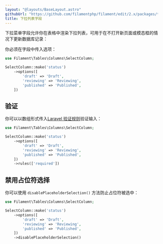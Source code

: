 ```yaml
---
layout: "@layouts/BaseLayout.astro"
githubUrl: "https://github.com/filamentphp/filament/edit/2.x/packages/tables/docs/03-columns/08-select.md"
title: 下拉列表字段
---
```


下拉菜单字段允许你在表格中渲染下拉列表，可用于在不打开新页面或模态框的情况下更新数据库记录：

你必须在字段中传入选项：

```php
use Filament\Tables\Columns\SelectColumn;

SelectColumn::make('status')
    ->options([
        'draft' => 'Draft',
        'reviewing' => 'Reviewing',
        'published' => 'Published',
    ])
```

## 验证

你可以以数组形式传入[Laravel 验证规则](https://laravel.com/docs/validation#available-validation-rules)验证输入：

```php
use Filament\Tables\Columns\SelectColumn;

SelectColumn::make('status')
    ->options([
        'draft' => 'Draft',
        'reviewing' => 'Reviewing',
        'published' => 'Published',
    ])
    ->rules(['required'])
```

## 禁用占位符选择

你可以使用 `disablePlaceholderSelection()` 方法防止占位符被选中：

```php
use Filament\Tables\Columns\SelectColumn;

SelectColumn::make('status')
    ->options([
        'draft' => 'Draft',
        'reviewing' => 'Reviewing',
        'published' => 'Published',
    ])
    ->disablePlaceholderSelection()
```
